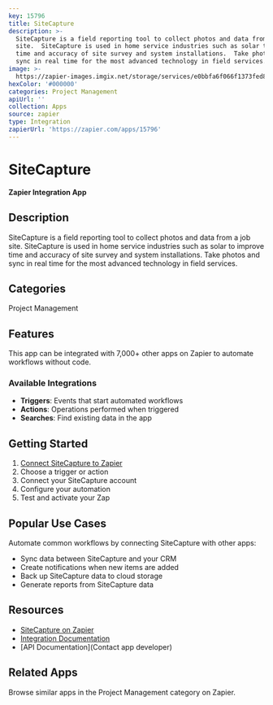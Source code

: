 ```yaml
---
key: 15796
title: SiteCapture
description: >-
  SiteCapture is a field reporting tool to collect photos and data from a job
  site.  SiteCapture is used in home service industries such as solar to improve
  time and accuracy of site survey and system installations.  Take photos and
  sync in real time for the most advanced technology in field services.
image: >-
  https://zapier-images.imgix.net/storage/services/e0bbfa6f066f1373fed8f863293ee696.png?auto=format%2Ccompress&ixlib=python-3.0.0&q=50
hexColor: '#000000'
categories: Project Management
apiUrl: ''
collection: Apps
source: zapier
type: Integration
zapierUrl: 'https://zapier.com/apps/15796'
---
```

# SiteCapture

**Zapier Integration App**

## Description

SiteCapture is a field reporting tool to collect photos and data from a job site.  SiteCapture is used in home service industries such as solar to improve time and accuracy of site survey and system installations.  Take photos and sync in real time for the most advanced technology in field services.

## Categories

Project Management

## Features

This app can be integrated with 7,000+ other apps on Zapier to automate workflows without code.

### Available Integrations

- **Triggers**: Events that start automated workflows
- **Actions**: Operations performed when triggered
- **Searches**: Find existing data in the app

## Getting Started

1. [Connect SiteCapture to Zapier](https://zapier.com/apps/15796)
2. Choose a trigger or action
3. Connect your SiteCapture account
4. Configure your automation
5. Test and activate your Zap

## Popular Use Cases

Automate common workflows by connecting SiteCapture with other apps:

- Sync data between SiteCapture and your CRM
- Create notifications when new items are added
- Back up SiteCapture data to cloud storage
- Generate reports from SiteCapture data

## Resources

- [SiteCapture on Zapier](https://zapier.com/apps/15796)
- [Integration Documentation](https://zapier.com/apps/15796/integrations)
- [API Documentation](Contact app developer)

## Related Apps

Browse similar apps in the Project Management category on Zapier.
